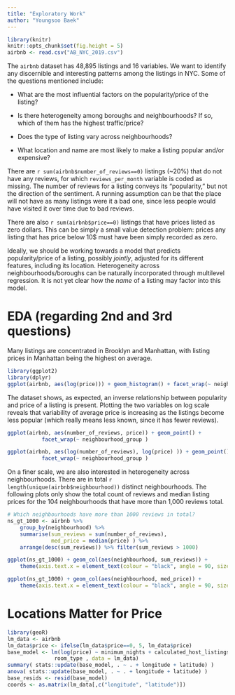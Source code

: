 ```yaml
---
title: "Exploratory Work"
author: "Youngsoo Baek"
---
```


```r
library(knitr)
knitr::opts_chunk$set(fig.height = 5)
airbnb <- read.csv("AB_NYC_2019.csv")
```

The `airbnb` dataset has 48,895 listings and 16 variables. We want to identify any discernible and interesting patterns among the listings in NYC. Some of the questions mentioned include:

  * What are the most influential factors on the popularity/price of the listing?
  
  * Is there heterogeneity among boroughs and neighbourhoods? If so, which of them has the highest traffic/price?
  
  * Does the type of listing vary across neighbourhoods?
  
  * What location and name are most likely to make a listing popular and/or expensive?

There are `r sum(airbnb$number_of_reviews==0)` listings (~20\%) that do not have any reviews, for which `reviews_per_month` variable is coded as missing. The number of reviews for a listing conveys its "popularity," but not the direction of the sentiment. A running assumption can be that the place will not have as many listings were it a bad one, since less people would have visited it over time due to bad reviews. 

There are also `r sum(airbnb$price==0)` listings that have prices listed as zero dollars. This can be simply a small value detection problem: prices any listing that has price below 10\$ must have been simply recorded as zero.

Ideally, we should be working towards a model that predicts popularity/price of a listing, possibly *jointly*, adjusted for its different features, including its location. Heterogeneity across neighbourhoods/boroughs can be naturally incorporated through multilevel regression. It is not yet clear how the *name* of a listing may factor into this model.

# EDA (regarding 2nd and 3rd questions)
Many listings are concentrated in Brooklyn and Manhattan, with listing prices in Manhattan being the highest on average.

```r
library(ggplot2)
library(dplyr)
ggplot(airbnb, aes(log(price))) + geom_histogram() + facet_wrap(~ neighbourhood_group )
```

The dataset shows, as expected, an inverse relationship between popularity and price of a listing is present. Plotting the two variables on log scale reveals that variability of average price is increasing as the listings become less popular (which really means less known, since it has fewer reviews).

```r
ggplot(airbnb, aes(number_of_reviews, price)) + geom_point() + 
           facet_wrap(~ neighbourhood_group )

ggplot(airbnb, aes(log(number_of_reviews), log(price) )) + geom_point() + 
           facet_wrap(~ neighbourhood_group )
```

On a finer scale, we are also interested in heterogeneity across neighbourhoods. There are in total `r length(unique(airbnb$neighbourhood))` distinct neighbourhoods. The following plots only show the total count of reviews and median listing prices for the 104 neighbourhoods that have more than 1,000 reviews total. 

```r
# Which neighbourhoods have more than 1000 reviews in total?
ns_gt_1000 <- airbnb %>% 
    group_by(neighbourhood) %>% 
    summarise(sum_reviews = sum(number_of_reviews), 
              med_price = median(price) ) %>% 
    arrange(desc(sum_reviews)) %>% filter(sum_reviews > 1000)

ggplot(ns_gt_1000) + geom_col(aes(neighbourhood, sum_reviews)) + 
    theme(axis.text.x = element_text(colour = "black", angle = 90, size = 7))

ggplot(ns_gt_1000) + geom_col(aes(neighbourhood, med_price)) + 
    theme(axis.text.x = element_text(colour = "black", angle = 90, size = 7))
```

# Locations Matter for Price

```r
library(geoR)
lm_data <- airbnb
lm_data$price <- ifelse(lm_data$price==0, 5, lm_data$price)
base_model <- lm(log(price) ~ minimum_nights + calculated_host_listings_count + 
               room_type , data = lm_data)
summary( stats::update(base_model, . ~ . + longitude + latitude) )
anova( stats::update(base_model, . ~ . + longitude + latitude) )
base_resids <- resid(base_model)
coords <- as.matrix(lm_data[,c("longitude", "latitude")])
```

